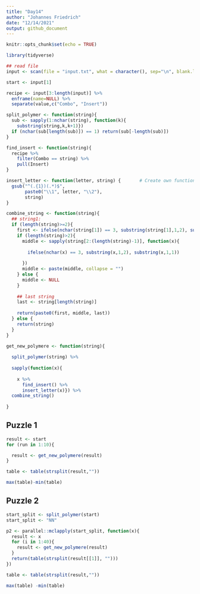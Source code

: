 ```yaml
---
title: "Day14"
author: "Johannes Friedrich"
date: "12/14/2021"
output: github_document
---
```


```r
knitr::opts_chunk$set(echo = TRUE)
```

```r
library(tidyverse)
```

```r
## read file
input <- scan(file = "input.txt", what = character(), sep="\n", blank.lines.skip=FALSE) 

start <- input[1]

recipe <- input[3:length(input)] %>% 
  enframe(name=NULL) %>% 
  separate(value,c("Combo", "Insert"))


```

```r

split_polymer <- function(string){
  sub <- sapply(1:nchar(string), function(k){
    substring(string,k,k+1)})
  if (nchar(sub[length(sub)]) == 1) return(sub[-length(sub)])
}

find_insert <- function(string){
  recipe %>% 
    filter(Combo == string) %>% 
    pull(Insert)
}

insert_letter <- function(letter, string) {       # Create own function
  gsub("^(.{1})(.*)$",
       paste0("\\1", letter, "\\2"),
       string)
}

combine_string <- function(string){
  ## string1: 
  if (length(string)>=2){
    first <- ifelse(nchar(string[1]) == 3, substring(string[1],1,2), substring(string[1],1,1))
    if (length(string)>2){
      middle <- sapply(string[2:(length(string)-1)], function(x){
        
        ifelse(nchar(x) == 3, substring(x,1,2), substring(x,1,1))
        
      })
      middle <- paste(middle, collapse = "")
    } else {
      middle <- NULL
    }
    
    ## last string
    last <- string[length(string)]
    
    return(paste0(first, middle, last))
  } else {
    return(string)
  }
}

get_new_polymere <- function(string){
  
  split_polymer(string) %>% 
  
  sapply(function(x){
  
    x %>% 
      find_insert() %>% 
      insert_letter(x)}) %>% 
  combine_string()
  
}


```

## Puzzle 1

```r
result <- start
for (run in 1:10){

  result <- get_new_polymere(result)
}
```

```r
table <- table(strsplit(result,""))

max(table)-min(table)
```

## Puzzle 2

```r

start_split <- split_polymer(start)
start_split <- "NN"

p2 <- parallel::mclapply(start_split, function(x){
  result <- x
  for (i in 1:40){
    result <- get_new_polymere(result)
  }
  return(table(strsplit(result[[1]], "")))
})


```

```r
table <- table(strsplit(result,""))

max(table) -min(table)
```






